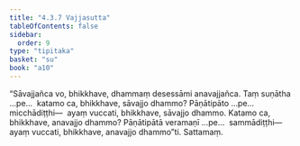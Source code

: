 ```yaml
---
title: "4.3.7 Vajjasutta"
tableOfContents: false
sidebar:
  order: 9
type: "tipitaka"
basket: "su"
book: "a10"
---
```



<DynamicBreadcrumb />

<Division number="184" book="a10">

<Paragraph number="1339" book="a10">
“Sāvajjañca vo, bhikkhave, dhammaṃ desessāmi anavajjañca. Taṃ suṇātha …pe…  katamo ca, bhikkhave, sāvajjo dhammo? Pāṇātipāto …pe…  micchādiṭṭhi—  ayaṃ vuccati, bhikkhave, sāvajjo dhammo.
</Paragraph>

<Paragraph number="1340" book="a10">
Katamo ca, bhikkhave, anavajjo dhammo? Pāṇātipātā veramaṇī …pe…  sammādiṭṭhi—  ayaṃ vuccati, bhikkhave, anavajjo dhammo”ti.

</Paragraph>
</Division>

<Paragraph number="1341" type="center" book="a10">
Sattamaṃ.
</Paragraph>